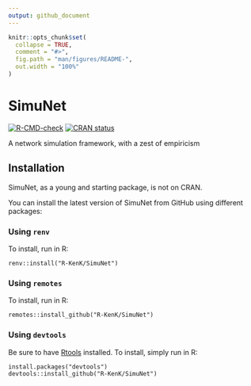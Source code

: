 ```yaml
---
output: github_document
---
```


<!-- README.md is generated from README.Rmd. Please edit that file -->

```r
knitr::opts_chunk$set(
  collapse = TRUE,
  comment = "#>",
  fig.path = "man/figures/README-",
  out.width = "100%"
)
```

# SimuNet

<!-- badges: start -->
[![R-CMD-check](https://github.com/R-KenK/SimuNet/workflows/R-CMD-check/badge.svg)](https://github.com/R-KenK/SimuNet/actions)
[![CRAN status](https://www.r-pkg.org/badges/version/SimuNet)](https://CRAN.R-project.org/package=SimuNet)
<!-- badges: end -->

A network simulation framework, with a zest of empiricism

## Installation
SimuNet, as a young and starting package, is not on CRAN.

You can install the latest version of SimuNet from GitHub using different packages:

### Using `renv`
To install, run in R:
```
renv::install("R-KenK/SimuNet")
```

### Using `remotes`
To install, run in R:
```
remotes::install_github("R-KenK/SimuNet")
```

### Using `devtools`
Be sure to have [Rtools](https://cran.r-project.org/bin/windows/Rtools/) installed.
To install, simply run in R:
```
install.packages("devtools")
devtools::install_github("R-KenK/SimuNet")
```
